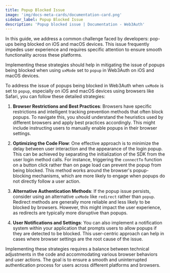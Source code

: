 ```yaml
---
title: Popup Blocked Issue
image: 'img/docs-meta-cards/documentation-card.png'
sidebar_label: Popup Blocked Issue
description: 'Popup blocked issue | Documentation - Web3Auth'
---
```


In this guide, we address a common challenge faced by developers: pop-ups being blocked on iOS and macOS devices. This issue frequently impedes user experience and requires specific attention to ensure smooth functionality across these platforms.

Implementing these strategies should help in mitigating the issue of popups being blocked when using `uxMode` set to `popup` in Web3Auth on iOS and macOS devices.

To address the issue of popups being blocked in Web3Auth when `uxMode` is set to `popup`, especially on iOS and macOS devices using browsers like Safari, you can follow these detailed strategies:

1. **Browser Restrictions and Best Practices**: Browsers have specific restrictions and intelligent tracking prevention methods that often block popups. To navigate this, you should understand the heuristics used by different browsers and apply best practices accordingly. This might include instructing users to manually enable popups in their browser settings.

2. **Optimizing the Code Flow**: One effective approach is to minimize the delay between user interaction and the appearance of the login popup. This can be achieved by separating the initialization of the SDK from the user login method calls. For instance, triggering the `connectTo` function on a button click rather than on page load can prevent the popup from being blocked. This method works around the browser's popup-blocking mechanisms, which are more likely to engage when popups do not directly follow a user action.

3. **Alternative Authentication Methods**: If the popup issue persists, consider using an alternative `uxMode` like `redirect` rather than `popup`. Redirect methods are generally more reliable and less likely to be blocked by browsers. However, this might impact the user experience, as redirects are typically more disruptive than popups.

4. **User Notifications and Settings**: You can also implement a notification system within your application that prompts users to allow popups if they are detected to be blocked. This user-centric approach can help in cases where browser settings are the root cause of the issue.

Implementing these strategies requires a balance between technical adjustments in the code and accommodating various browser behaviors and user actions. The goal is to ensure a smooth and uninterrupted authentication process for users across different platforms and browsers.
